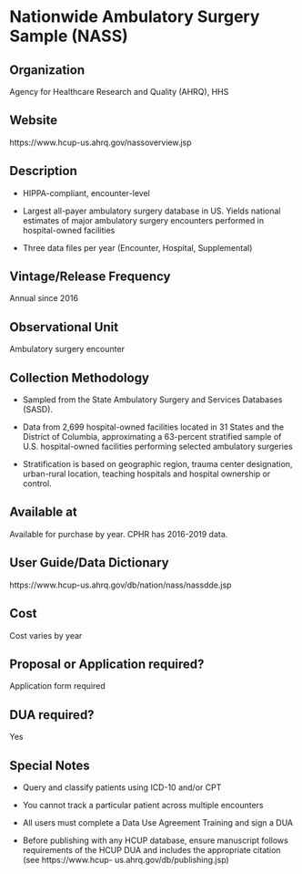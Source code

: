 \mainmatter

<!-- Generated by generateRmd.R; do not edit by hand  -->

# Nationwide Ambulatory Surgery Sample (NASS)

## Organization
Agency for Healthcare Research and Quality (AHRQ), HHS

## Website
https://www.hcup-us.ahrq.gov/nassoverview.jsp

## Description
*	HIPPA-compliant, encounter-level 
*	Largest all-payer ambulatory surgery database in US. Yields national estimates of major ambulatory surgery encounters performed in hospital-owned facilities 
*	Three data files per year (Encounter, Hospital, Supplemental)

## Vintage/Release Frequency
Annual since 2016

## Observational Unit
Ambulatory surgery encounter

## Collection Methodology
*	Sampled from the State Ambulatory Surgery and Services Databases (SASD). 
*	Data from 2,699 hospital-owned facilities located in 31 States and the District of Columbia, approximating a 63-percent stratified sample of U.S. hospital-owned facilities performing selected ambulatory surgeries 
*	Stratification is based on geographic region, trauma center designation, urban-rural location, teaching hospitals and hospital ownership or control.

## Available at
Available for purchase by year. CPHR has 2016-2019 data.

## User Guide/Data Dictionary
https://www.hcup-us.ahrq.gov/db/nation/nass/nassdde.jsp

## Cost
Cost varies by year

## Proposal or Application required?
Application form required

## DUA required?
Yes

## Special Notes
*	Query and classify patients using ICD-10 and/or CPT 
*	You cannot track a particular patient across multiple encounters 
*	All users must complete a Data Use Agreement Training and sign a DUA
* Before publishing with any HCUP database, ensure manuscript follows requirements of the HCUP DUA and includes the appropriate citation (see https://www.hcup- us.ahrq.gov/db/publishing.jsp)


